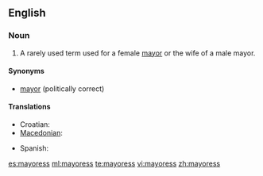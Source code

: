 ==English==

===Noun===
{{en-noun|mayoresses}}

# A rarely used term used for a female [[mayor]] or the wife of a male mayor.

====Synonyms====
* [[mayor]] (politically correct)

====Translations====
{{trans-top|female mayor}}
* Croatian: {{t-|hr|gradonačelnica|gradonáčelnica|f}}
* [[Macedonian]]: {{t-|mk|градоначалничка|f|tr=gradonačálnička}}
{{trans-mid}}
* Spanish: {{t-|es|alcaldesa|f}}
{{trans-bottom}}

[[es:mayoress]]
[[ml:mayoress]]
[[te:mayoress]]
[[vi:mayoress]]
[[zh:mayoress]]